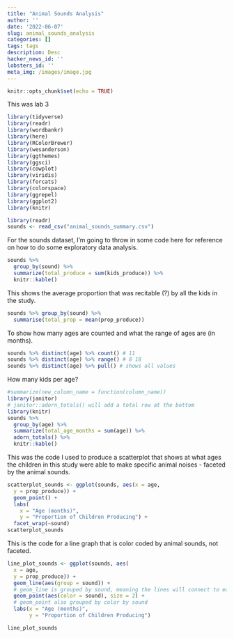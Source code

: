 ```yaml
---
title: "Animal Sounds Analysis"
author: ''
date: '2022-06-07'
slug: animal_sounds_analysis
categories: []
tags: tags
description: Desc
hacker_news_id: ''
lobsters_id: ''
meta_img: /images/image.jpg
---
```




```r
knitr::opts_chunk$set(echo = TRUE)
```

This was lab 3


```r
library(tidyverse)
library(readr)
library(wordbankr)
library(here)
library(RColorBrewer)
library(wesanderson)
library(ggthemes)
library(ggsci)
library(cowplot)
library(viridis)
library(forcats)
library(colorspace)
library(ggrepel)
library(ggplot2)
library(knitr)
```


```r
library(readr)
sounds <- read_csv("animal_sounds_summary.csv")
```

For the sounds dataset, I'm going to throw in some code here for reference on how to do some exploratory data analysis.  

```r
sounds %>% 
  group_by(sound) %>%
  summarize(total_produce = sum(kids_produce)) %>% 
  knitr::kable()

```


This shows the average proportion that was recitable (?) by all the kids in the study.  

```r
sounds %>% group_by(sound) %>% 
  summarise(total_prop = mean(prop_produce))
```


To show how many ages are counted and what the range of ages are (in months).  

```r
sounds %>% distinct(age) %>% count() # 11
sounds %>% distinct(age) %>% range() # 8 18
sounds %>% distinct(age) %>% pull() # shows all values
```

How many kids per age?

```r
#summarize(new_column_name = function(column_name))
library(janitor)
# janitor::adorn_totals() will add a total row at the bottom
library(knitr)
sounds %>% 
  group_by(age) %>%
  summarize(total_age_months = sum(age)) %>% 
  adorn_totals() %>%
  knitr::kable()
```

This was the code I used to produce a scatterplot that shows at what ages the children in this study were able to make specific animal noises - faceted by the animal sounds.   


```r
scatterplot_sounds <- ggplot(sounds, aes(x = age, 
  y = prop_produce)) + 
  geom_point() +
  labs(
    x = "Age (months)", 
    y = "Proportion of Children Producing") +
  facet_wrap(~sound)
scatterplot_sounds
```


This is the code for a line graph that is color coded by animal sounds, not faceted.  


```r
line_plot_sounds <- ggplot(sounds, aes(
  x = age, 
  y = prop_produce)) + 
  geom_line(aes(group = sound)) + 
  # geom_line is grouped by sound, meaning the lines will connect to each sound group point (3 different line plots vs 1 fully connected line plot)
  geom_point(aes(color = sound), size = 2) + 
  # geom_point also grouped by color by sound
  labs(x = "Age (months)", 
       y = "Proportion of Children Producing") 

line_plot_sounds
```


